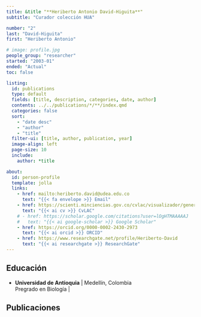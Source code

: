 ```yaml
---
title: &title "**Heriberto Antonio David-Higuita**"
subtitle: "Curador colección HUA"

number: "2"
last: "David-Higuita"
first: "Heriberto Antonio"

# image: profile.jpg
people_group: "researcher"
started: "2003-01"
ended: "Actual"
toc: false

listing: 
  id: publications
  type: default
  fields: [title, description, categories, date, author]
  contents: ../../publications/*/**/index.qmd
  categories: false
  sort:
    - "date desc"
    - "author"
    - "title"
  filter-ui: [title, author, publication, year]
  image-align: left
  page-size: 10
  include:
    author: *title

about:
  id: person-profile
  template: jolla
  links:
    - href: mailto:heriberto.david@udea.edu.co
      text: "{{< fa envelope >}} Email"
    - href: https://scienti.minciencias.gov.co/cvlac/visualizador/generarCurriculoCv.do?cod_rh=0000706345
      text: "{{< ai cv >}} CvLAC"
    # - href: https://scholar.google.com/citations?user=lOgHTMAAAAAJ
    #   text: "{{< ai google-scholar >}} Google Scholar"
    - href: https://orcid.org/0000-0002-2430-2973
      text: "{{< ai orcid >}} ORCID"
    - href: https://www.researchgate.net/profile/Heriberto-David
      text: "{{< ai researchgate >}} ResearchGate"
---
```


:::{#person-profile}
:::



## Educación

-   **Universidad de Antioquia** \| Medellín, Colombia\
    Pregrado en Biología \| <!--1990-1997\-->
    <!-- Distribución de epífitas Fanerógamas en bosques de Roble -->

## Publicaciones

::: {#publications}
:::